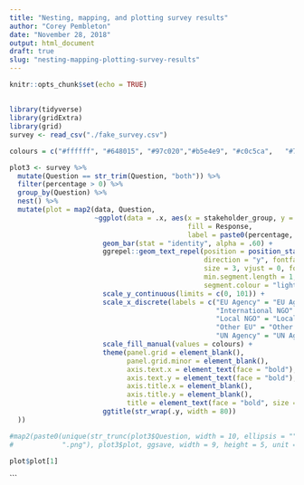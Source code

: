 ```yaml
---
title: "Nesting, mapping, and plotting survey results"
author: "Corey Pembleton"
date: "November 28, 2018"
output: html_document
draft: true
slug: "nesting-mapping-plotting-survey-results"
---
```


```r
knitr::opts_chunk$set(echo = TRUE)
```

## 




```r
library(tidyverse)
library(gridExtra)
library(grid)
survey <- read_csv("./fake_survey.csv")

```





```r
colours = c("#ffffff", "#648015", "#97c020","#b5e4e9", "#c0c5ca",	"#7c8692"  )

plot3 <- survey %>%
  mutate(Question == str_trim(Question, "both")) %>%
  filter(percentage > 0) %>%
  group_by(Question) %>% 
  nest() %>% 
  mutate(plot = map2(data, Question,
                     ~ggplot(data = .x, aes(x = stakeholder_group, y = percentage,
                                            fill = Response,
                                            label = paste0(percentage, "%"))) +
                       geom_bar(stat = "identity", alpha = .60) +
                       ggrepel::geom_text_repel(position = position_stack(vjust = .5), hjust = 0.5,
                                                direction = "y", fontface = "bold",
                                                size = 3, vjust = 0, force = 1,
                                                min.segment.length = 1, segment.size = .5,
                                                segment.colour = "lightgrey", box.padding = .1, ylim = c(0, 100)) +
                       scale_y_continuous(limits = c(0, 101)) +
                       scale_x_discrete(labels = c("EU Agency" = "EU Agency",
                                                   "International NGO" = "INGO",
                                                   "Local NGO" = "Local NGO",
                                                   "Other EU" = "Other EU", 
                                                   "UN Agency" = "UN Agency")) +
                       scale_fill_manual(values = colours) + 
                       theme(panel.grid = element_blank(),
                             panel.grid.minor = element_blank(),
                             axis.text.x = element_text(face = "bold"),
                             axis.text.y = element_text(face = "bold"),
                             axis.title.x = element_blank(),
                             axis.title.y = element_blank(),
                             title = element_text(face = "bold", size = 10, colour = "black")) + 
                       ggtitle(str_wrap(.y, width = 80))
  ))

```


```r
#map2(paste0(unique(str_trunc(plot3$Question, width = 10, ellipsis = "")), 
#            ".png"), plot3$plot, ggsave, width = 9, height = 5, unit = "in")

```


```r

plot$plot[1]
```


  
  

```




